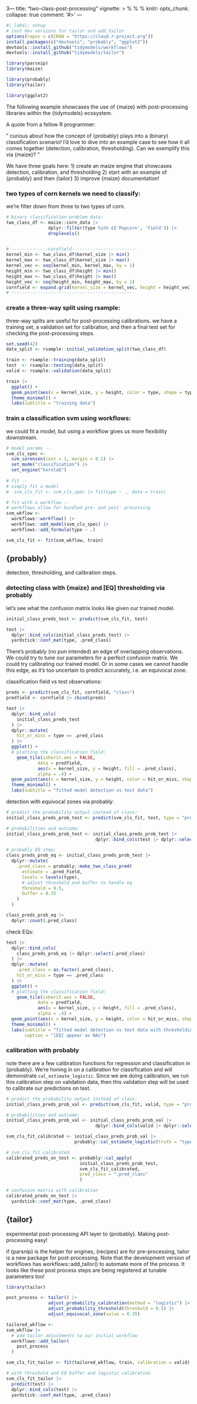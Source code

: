 3---
title: "two-class-post-processing"
vignette: >
  %\VignetteIndexEntry{two-class-post-processing}
  %\VignetteEngine{quarto::html}
  %\VignetteEncoding{UTF-8}
knitr:
  opts_chunk:
    collapse: true
    comment: '#>'
---

```r
#| label: setup
# inst dev versions for tailor and add_tailor
options(repos = c(CRAN = "https://cloud.r-project.org"))
install.packages(c("devtools", "probably", "ggplot2"))
devtools::install_github("tidymodels/workflows")
devtools::install_github("tidymodels/tailor")

library(parsnip)
library(maize)

library(probably)
library(tailor)

library(ggplot2)
```


The following example showcases the use of {maize} with post-processing libraries within the {tidymodels} ecosystem.   
   
A quote from a fellow R programmer:

"
curious about how the concept of {probably} plays into a (binary) classification scenario! I'd love to dive into an example case to see how it all comes together (detection, calibration, thresholding).
Can we exemplify this via {maize}?
"

We have three goals here: 
1) create an maize engine that showcases detection, calibration, and thresholding
2) start with an example of {probably} and then {tailor}
3) improve {maize} documentation!

### two types of corn kernels we need to classify:
we're filter down from three to two types of corn.
```r
# binary classification problem data:
two_class_df <- maize::corn_data |> 
                dplyr::filter(type %in% c('Popcorn', 'Field')) |>
                droplevels()


# --------------cornfield-------------------------
kernel_min <- two_class_df$kernel_size |> min()
kernel_max <- two_class_df$kernel_size |> max()
kernel_vec <- seq(kernel_min, kernel_max, by = 1)
height_min <- two_class_df$height |> min()
height_max <- two_class_df$height |> max() 
height_vec <- seq(height_min, height_max, by = 1)
cornfield <- expand.grid(kernel_size = kernel_vec, height = height_vec)
# -----------------------------------------------

```

### create a three-way split using rsample:
three-way splits are useful for post-processing calibrations. we have a training set, a validation set for calibration, and then a final test set for checking the post-processing steps. 
```r
set.seed(42)
data_split <- rsample::initial_validation_split(two_class_df)

train <- rsample::training(data_split)
test  <- rsample::testing(data_split)
valid <- rsample::validation(data_split)

train |>
  ggplot() +
  geom_point(aes(x = kernel_size, y = height, color = type, shape = type)) +
  theme_minimal() +
  labs(subtitle = "training data")
```

### train a classification svm using workflows:
we could fit a model, but using a workflow gives us more flexibility downstream. 
```r
# model params --
svm_cls_spec <- 
  svm_sorensen(cost = 1, margin = 0.1) |> 
  set_mode("classification") |>
  set_engine("kernlab")
  
# fit --
# simply fit a model
#  svm_cls_fit <- svm_cls_spec |> fit(type ~ ., data = train)

# fit with a workflow --
# workflows allow for bundled pre- and post- processing
svm_wkflow <- 
  workflows::workflow() |>
  workflows::add_model(svm_cls_spec) |>
  workflows::add_formula(type ~ .)

svm_cls_fit <- fit(svm_wkflow, train)
```

## {probably}
  
detection, thresholding, and calibration steps.   
    
### detecting class with {maize} and [EQ] thresholding via probably

let's see what the confusion matrix looks like given our trained model. 
```r
initial_class_preds_test <- predict(svm_cls_fit, test)

test |>
  dplyr::bind_cols(initial_class_preds_test) |>
  yardstick::conf_mat(type, .pred_class)
```
There's probably (no pun intended) an edge of overlapping observations. We could try to tune our parameters for a perfect confusion matrix. We could try calibrating our trained model. Or in some cases we cannot handle this edge, as it's too uncertain to predict accurately, i.e. an equivocal zone. 

classification field vs test observations:
```r
preds <- predict(svm_cls_fit, cornfield, "class")
predfield <- cornfield |> cbind(preds)

test |>
  dplyr::bind_cols(
    initial_class_preds_test
  ) |>
  dplyr::mutate(
    hit_or_miss = type == .pred_class
  ) |>
  ggplot() +
  # plotting the classification field:
    geom_tile(inherit.aes = FALSE,
            data = predfield, 
            aes(x = kernel_size, y = height, fill = .pred_class),
            alpha = .4) + 
  geom_point(aes(x = kernel_size, y = height, color = hit_or_miss, shape = type)) +
  theme_minimal() +
  labs(subtitle = "fitted model detection vs test data")

```
detection with equivocal zones via probably:
```r
# predict the probability output instead of class:
initial_class_preds_prob_test <- predict(svm_cls_fit, test, type = "prob")

# probabilities and outcome:
initial_class_preds_prob_test <- initial_class_preds_prob_test |>
                                  dplyr::bind_cols(test |> dplyr::select(type))

# probably EQ step:
class_preds_prob_eq <- initial_class_preds_prob_test |>
  dplyr::mutate(
    .pred_class = probably::make_two_class_pred(
      estimate = .pred_Field,
      levels = levels(type),
      # adjust threshold and buffer to handle eq 
      threshold = 0.5,
      buffer = 0.35
    )
  )

class_preds_prob_eq |> 
  dplyr::count(.pred_class)
```
check EQs:
```r
test |>
  dplyr::bind_cols(
    class_preds_prob_eq |> dplyr::select(.pred_class)
  ) |>
  dplyr::mutate(
    .pred_class = as.factor(.pred_class),
    hit_or_miss = type == .pred_class
  ) |>
  ggplot() +
  # plotting the classification field:
    geom_tile(inherit.aes = FALSE,
            data = predfield, 
            aes(x = kernel_size, y = height, fill = .pred_class),
            alpha = .4) + 
  geom_point(aes(x = kernel_size, y = height, color = hit_or_miss, shape = type)) +
  theme_minimal() +
  labs(subtitle = "fitted model detection vs test data with thresholding",
       caption = "[EQ] appear as NAs")
```

### calibration with probably 

note there are a few calibration functions for regression and classification in {probably}. We're honing in on a calibration for classification and will demonstrate `cal_estimate_logistic`. Since we are doing calibration, we run this calibration step on validation data, then this validation step will be used to calibrate our predictions on test. 

```r
# predict the probability output instead of class:
initial_class_preds_prob_val <- predict(svm_cls_fit, valid, type = "prob")

# probabilities and outcome:
initial_class_preds_prob_val <- initial_class_preds_prob_val |>
                                  dplyr::bind_cols(valid |> dplyr::select(type))

svm_cls_fit_calibrated <- initial_class_preds_prob_val |>
                          probably::cal_estimate_logistic(truth = "type")

# svm_cls_fit_calibrated
calibrated_preds_on_test <- probably::cal_apply(
                            initial_class_preds_prob_test,
                            svm_cls_fit_calibrated,
                            pred_class = ".pred_class"
                            )

# confusion matrix with calibration
calibrated_preds_on_test |> 
  yardstick::conf_mat(type, .pred_class)
```

## {tailor}

experimental post-processing API layer to {probably}. Making post-processing easy! 

if {parsnip} is the helper for engines, {recipes} are for pre-processing, tailor is a new package for post-processing. Note that the development version of workflows has workflows::add_tailor() to automate more of the process. It looks like these post process steps are being registered at tunable parameters too!

```r
library(tailor)

post_process <- tailor() |>
                adjust_probability_calibration(method = "logistic") |>
                adjust_probability_threshold(threshold = 0.5) |>
                adjust_equivocal_zone(value = 0.35)

tailored_wkflow <-                
svm_wkflow |>
  # add tailor adjustments to our initial workflow 
  workflows::add_tailor(
    post_process
  )

svm_cls_fit_tailor <- fit(tailored_wkflow, train, calibration = valid)

# with threshold and EQ buffer and logistic calibration
svm_cls_fit_tailor |> 
  predict(test) |>
  dplyr::bind_cols(test) |>
  yardstick::conf_mat(type, .pred_class)
```


